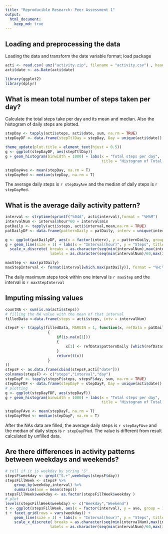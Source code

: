 ```yaml
---
title: "Reproducible Research: Peer Assessment 1"
output: 
  html_document:
    keep_md: true
---
```



## Loading and preprocessing the data
Loading the data and transform the date variable format; load package
```r
acti <- read.csv( unz("activity.zip", filename = "activity.csv") , header = TRUE, sep = ",")
acti$date <- as.Date(acti$date)

library(ggplot2)
library(dplyr)
```
## What is mean total number of steps taken per day?
Calculate the total steps take per day and its mean and median. Also the histogram of daily steps are plotted.
```r
stepDay <- tapply(acti$steps, acti$date, sum, na.rm = TRUE)
stepDayDF <- data.frame(stepTtlDay = stepDay, Day = unique(acti$date))

theme_update(plot.title = element_text(hjust = 0.5))
g <- ggplot(stepDayDF, aes(stepTtlDay))
g + geom_histogram(binwidth = 1000) + labs(x = "Total steps per day", 
                                           title = "Histogram of Total steps taken per day")

stepDayAve <- mean(stepDay, na.rm = T)
stepDayMed <- median(stepDay, na.rm = T)
```
The average daily steps is `r stepDayAve` and the median of daily steps is `r stepDayMed`.

## What is the average daily activity pattern?
```r
interval <- strptime(sprintf("%04d", acti$interval),format = "%H%M")
intervalNum <- interval$hour*60 + interval$min
patDaily <- tapply(acti$steps, acti$interval,mean,na.rm = TRUE)
patDailyDF <- data.frame(patternDaily = patDaily, interv = unique(intervalNum))

g <- ggplot(patDailyDF, aes(x = factor(interv), y = patternDaily, group = 1))
g + geom_line(size = 1) + labs(x = "Interval(hour)", y = "Steps", title = "Daily pattern of activity") +
  scale_x_discrete( breaks = as.character(seq(min(intervalNum),max(intervalNum+5),60*6)),
                    labels = as.character(seq(min(intervalNum)/60,max(intervalNum+5)/60,6)) )

maxStep <- max(patDaily)
maxStepInterval <- format(interval[which.max(patDaily)], format = "%H:%M")
```
The daily maximum steps took within one interval is `r maxStep` and the interval is `r maxStepInterval`

## Imputing missing values
```r
countNA <- sum(is.na(acti$steps))
# filling the NA value with the mean of that interval
filledData <-data.frame(steps = acti$steps, intv = intervalNum)

stepsF <- t(apply(filledData, MARGIN = 1, function(x, refData = patDailyDF)
                   {
                       if(is.na(x[1]))
                       {
                           x[1] <- refData$patternDaily [which(refData$interv %in% x[2])]
                       }
                       return(t(x))
                   }
))
stepsF <- as.data.frame(cbind(stepsF,acti["date"]))
colnames(stepsF) <- c("steps","interval","day")
stepDayF <- tapply(stepsF$steps, stepsF$day, sum, na.rm = TRUE)
stepDayFDF <- data.frame(stepDayF = stepDayF, Day = unique(acti$date))
# plotting
g <- ggplot(stepDayFDF, aes(stepDayF))
g + geom_histogram(binwidth = 1000) + labs(x = "Total steps per day", 
                                           title = "Histogram of Total steps taken per day")

stepDayFAve <- mean(stepDayF, na.rm = T)
stepDayFMed <- median(stepDayF, na.rm = T)
```
After the NAs data are filled, the average daily steps is `r stepDayFAve` and the median of daily steps is `r stepDayFMed`. The value is different from result calculated by unfilled data. 

## Are there differences in activity patterns between weekdays and weekends?

```r
# tell if it is weekday by string "S"
stepsF$weekday <- grepl("S.+",weekdays(stepsF$day))
stepsFillWeek <- stepsF %>%
    group_by(weekday,interval) %>%
    summarise(ave = mean(steps))
stepsFillWeek$weekday <- as.factor(stepsFillWeek$weekday )
# plot
levels(stepsFillWeek$weekday) <- c("Weekday","Weekend")
t <- ggplot(stepsFillWeek, aes(x = factor(interval), y = ave, group = 1))
t + facet_grid(rows = vars(weekday)) +
    geom_line(size = 1) + labs(x = "Interval(hour)", y = "Steps", title = "Averaged steps taken during weekday and weekend") +
    scale_x_discrete( breaks = as.character(seq(min(intervalNum),max(intervalNum+5),60*6)),
                    labels = as.character(seq(min(intervalNum)/60,max(intervalNum+5)/60,6)) )

```
